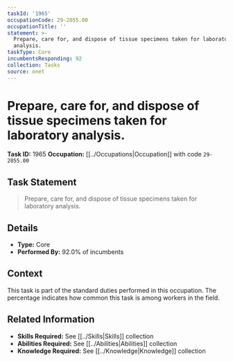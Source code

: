 ```yaml
---
taskId: '1965'
occupationCode: 29-2055.00
occupationTitle: ''
statement: >-
  Prepare, care for, and dispose of tissue specimens taken for laboratory
  analysis.
taskType: Core
incumbentsResponding: 92
collection: Tasks
source: onet
---
```

# Prepare, care for, and dispose of tissue specimens taken for laboratory analysis.

**Task ID:** 1965
**Occupation:** [[../Occupations|Occupation]] with code `29-2055.00`

## Task Statement

> Prepare, care for, and dispose of tissue specimens taken for laboratory analysis.

## Details

- **Type:** Core
- **Performed By:** 92.0% of incumbents

## Context

This task is part of the standard duties performed in this occupation. The percentage indicates how common this task is among workers in the field.

## Related Information

- **Skills Required:** See [[../Skills|Skills]] collection
- **Abilities Required:** See [[../Abilities|Abilities]] collection
- **Knowledge Required:** See [[../Knowledge|Knowledge]] collection
